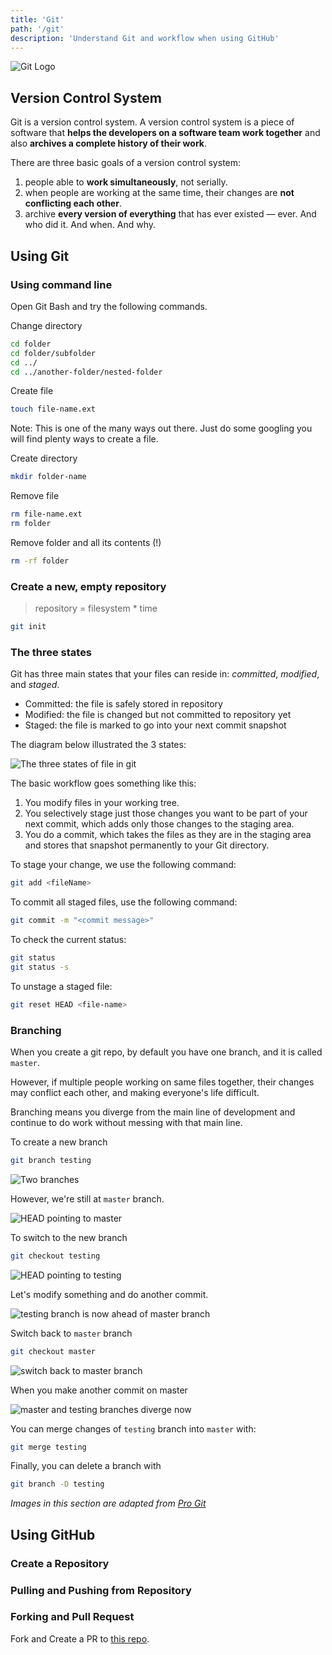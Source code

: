 ```yaml
---
title: 'Git'
path: '/git'
description: 'Understand Git and workflow when using GitHub'
---
```


![Git Logo](git-logo.png)

## Version Control System

Git is a version control system. A version control system is a piece of software that **helps the developers on a software team work together** and also **archives a complete history of their work**.

There are three basic goals of a version control system:

1.  people able to **work simultaneously**, not serially.
1.  when people are working at the same time, their changes are **not conflicting each other**.
1.  archive **every version of everything** that has ever existed — ever. And who did it. And when. And why.

## Using Git

### Using command line

Open Git Bash and try the following commands.

Change directory

```bash
cd folder
cd folder/subfolder
cd ../
cd ../another-folder/nested-folder
```

Create file

```bash
touch file-name.ext
```

<aside>

Note: This is one of the many ways out there. Just do some googling you will find plenty ways to create a file.

</aside>

Create directory

```bash
mkdir folder-name
```

Remove file

```bash
rm file-name.ext
rm folder
```

Remove folder and all its contents (!)

```bash
rm -rf folder
```

### Create a new, empty repository

> repository = filesystem \* time

```bash
git init
```

### The three states

Git has three main states that your files can reside in: _committed_, _modified_, and _staged_.

- Committed: the file is safely stored in repository
- Modified: the file is changed but not committed to repository yet
- Staged: the file is marked to go into your next commit snapshot

The diagram below illustrated the 3 states:

![The three states of file in git](file-states-in-git.png)

The basic workflow goes something like this:

1.  You modify files in your working tree.
1.  You selectively stage just those changes you want to be part of your next commit, which adds only those changes to the staging area.
1.  You do a commit, which takes the files as they are in the staging area and stores that snapshot permanently to your Git directory.

To stage your change, we use the following command:

```bash
git add <fileName>
```

To commit all staged files, use the following command:

```bash
git commit -m "<commit message>"
```

To check the current status:

```bash
git status
git status -s
```

To unstage a staged file:

```bash
git reset HEAD <file-name>
```

### Branching

When you create a git repo, by default you have one branch, and it is called `master`.

However, if multiple people working on same files together, their changes may conflict each other, and making everyone's life difficult.

Branching means you diverge from the main line of development and continue to do work without messing with that main line.

To create a new branch

```bash
git branch testing
```

![Two branches](two-branches.png)

However, we're still at `master` branch.

![HEAD pointing to master](head-to-master.png)

To switch to the new branch

```bash
git checkout testing
```

![HEAD pointing to testing](head-to-testing.png)

Let's modify something and do another commit.

![testing branch is now ahead of master branch](testing-branch-ahead.png)

Switch back to `master` branch

```bash
git checkout master
```

![switch back to master branch](checkout-master.png)

When you make another commit on master

![master and testing branches diverge now](advance-master.png)

You can merge changes of `testing` branch into `master` with:

```bash
git merge testing
```

Finally, you can delete a branch with

```bash
git branch -D testing
```

_Images in this section are adapted from [Pro Git](https://git-scm.com/book/en/v2)_

## Using GitHub

### Create a Repository

### Pulling and Pushing from Repository

### Forking and Pull Request

Fork and Create a PR to [this repo](https://github.com/malcolm-kee/web-developer-first-pr).
